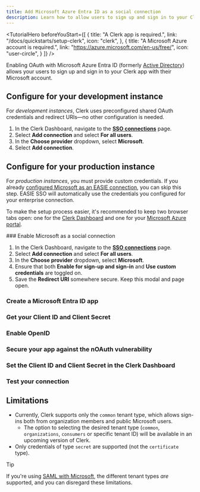 ```yaml
---
title: Add Microsoft Azure Entra ID as a social connection
description: Learn how to allow users to sign up and sign in to your Clerk app with their Microsoft account using OAuth.
---
```


<TutorialHero
  beforeYouStart={[
    {
      title: "A Clerk app is required.",
      link: "/docs/quickstarts/setup-clerk",
      icon: "clerk",
    },
    {
      title: "A Microsoft Azure account is required.",
      link: "https://azure.microsoft.com/en-us/free/",
      icon: "user-circle",
    }
  ]}
/>

Enabling OAuth with Microsoft Azure Entra ID (formerly [Active Directory](https://learn.microsoft.com/en-us/entra/fundamentals/new-name)) allows your users to sign up and sign in to your Clerk app with their Microsoft account.

## Configure for your development instance

For _development instances_, Clerk uses preconfigured shared OAuth credentials and redirect URIs—no other configuration is needed.

1. In the Clerk Dashboard, navigate to the [**SSO connections**](https://dashboard.clerk.com/last-active?path=user-authentication/sso-connections) page.
1. Select **Add connection** and select **For all users**.
1. In the **Choose provider** dropdown, select **Microsoft**.
1. Select **Add connection**.

## Configure for your production instance

For _production instances_, you must provide custom credentials. If you already [configured Microsoft as an EASIE connection](/docs/authentication/enterprise-connections/easie/microsoft), you can skip this step. EASIE SSO will automatically use the credentials you configured for your enterprise connection.

To make the setup process easier, it's recommended to keep two browser tabs open: one for the [Clerk Dashboard](https://dashboard.clerk.com/last-active?path=user-authentication/sso-connections) and one for your [Microsoft Azure portal](https://portal.azure.com).

<Steps>
  ### Enable Microsoft as a social connection

  1. In the Clerk Dashboard, navigate to the [**SSO connections**](https://dashboard.clerk.com/last-active?path=user-authentication/sso-connections) page.
  1. Select **Add connection** and select **For all users**.
  1. In the **Choose provider** dropdown, select **Microsoft**.
  1. Ensure that both **Enable for sign-up and sign-in** and **Use custom credentials** are toggled on.
  1. Save the **Redirect URI** somewhere secure. Keep this modal and page open.

  ### Create a Microsoft Entra ID app

  <Include src="_partials/authentication/microsoft/create-app" />

  ### Get your Client ID and Client Secret

  <Include src="_partials/authentication/microsoft/get-client-id-secret" />

  ### Enable OpenID

  <Include src="_partials/authentication/microsoft/enable-openid" />

  ### Secure your app against the nOAuth vulnerability

  <Include src="_partials/authentication/microsoft/noauth" />

  ### Set the Client ID and Client Secret in the Clerk Dashboard

  <Include src="_partials/authentication/social-connections/set-client-id-secret" />

  ### Test your connection

  <Include src="_partials/authentication/social-connections/test-your-connection" />
</Steps>

## Limitations

- Currently, Clerk supports only the `common` tenant type, which allows sign-ins both from organization members and public Microsoft users.
  - The option to selecting the desired tenant type (`common`, `organizations`, `consumers` or specific tenant ID) will be available in an upcoming version of Clerk.
- Only credentials of type `secret` are supported (not the `certificate` type).

> [!TIP]
> If you're using [SAML with Microsoft](/docs/authentication/enterprise-connections/saml/azure), the different tenant types _are_ supported, and you can disregard these limitations.
